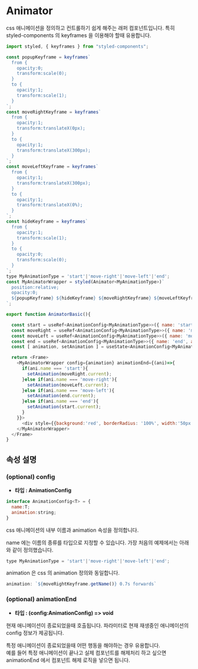 
# Animator

css 애니메이션을 정의하고 컨트롤하기 쉽게 해주는 래퍼 컴포넌트입니다. 특히 styled-components 의 keyframes 을 이용해야 할때 유용합니다.

```javascript
import styled, { keyframes } from "styled-components";

const popupKeyframe = keyframes`
  from {
    opacity:0;
    transform:scale(0);
  }
  to {
    opacity:1;
    transform:scale(1);
  }
`;
const moveRightKeyframe = keyframes`
  from {
    opacity:1;
    transform:translateX(0px);
  }
  to {
    opacity:1;
    transform:translateX(300px);
  }
`;
const moveLeftKeyframe = keyframes`
  from {
    opacity:1;
    transform:translateX(300px);
  }
  to {
    opacity:1;
    transform:translateX(0%);
  }
`;
const hideKeyframe = keyframes`
  from {
    opacity:1;
    transform:scale(1);
  }
  to {
    opacity:0;
    transform:scale(0);
  }
`;
type MyAnimationType = 'start'|'move-right'|'move-left'|'end';
const MyAnimatorWrapper = styled(Animator<MyAnimationType>)`
  position:relative;
  opacity:0;
  ${popupKeyframe} ${hideKeyframe} ${moveRightKeyframe} ${moveLeftKeyframe}
`;

export function AnimatorBasic(){

  const start = useRef<AnimationConfig<MyAnimationType>>({ name: 'start', animation: `${popupKeyframe.getName()} 1s forwards` });
  const moveRight = useRef<AnimationConfig<MyAnimationType>>({ name: 'move-right', animation: `${moveRightKeyframe.getName()} 0.7s forwards` });
  const moveLeft = useRef<AnimationConfig<MyAnimationType>>({ name: 'move-left', animation: `${moveLeftKeyframe.getName()} 0.5s forwards` });
  const end = useRef<AnimationConfig<MyAnimationType>>({ name: 'end', animation: `${hideKeyframe.getName()} 1.5s forwards` });
  const [ animation, setAnimation ] = useState<AnimationConfig<MyAnimationType>>(start.current);

  return <Frame>
    <MyAnimatorWrapper config={animation} animationEnd={(ani)=>{
      if(ani.name === 'start'){
        setAnimation(moveRight.current);
      }else if(ani.name === 'move-right'){ 
        setAnimation(moveLeft.current);
      }else if(ani.name === 'move-left'){ 
        setAnimation(end.current);
      }else if(ani.name === 'end'){ 
        setAnimation(start.current);
      }
    }}>
      <div style={{background:'red', borderRadius: '100%', width:'50px', height:'50px'}}></div>
    </MyAnimatorWrapper>
  </Frame>
}
```

<AnimatorBasic />

## 속성 설명

### (optional) config
- **타입 : AnimationConfig**

```javascript
interface AnimationConfig<T> = {
  name:T;
  animation:string;
}
```

css 애니메이션의 내부 이름과 animation 속성을 정의합니다.

name 에는 이름의 종류를 타입으로 지정할 수 있습니다. 가장 처음의 예제에서는 아래와 같이 정의했습니다.

```javascript
type MyAnimationType = 'start'|'move-right'|'move-left'|'end';
```

animation 은 css 의 animation 정의와 동일합니다.

```javascript
animation: `${moveRightKeyframe.getName()} 0.7s forwards`
```

### (optional) animationEnd
- **타입 : (config:AnimationConfig) => void**

현재 애니메이션이 종료되었을때 호출됩니다.  파라미터로 현재 재생중인 애니메이션의 config 정보가 제공됩니다.

특정 애니메이션이 종료되었을때 어떤 행동을 해야하는 경우 유용합니다.  
예를 들어 특정 애니메이션이 끝나고 실제 컴포넌트를 해제처리 하고 싶으면 animationEnd 에서 컴포넌트 해제 로직을 넣으면 됩니다.